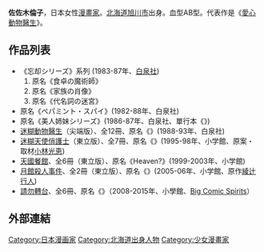 {{japanese|japanese=佐々木 倫子|kana=ささき のりこ|romaji=Sasaki Noriko}}
'''佐佐木倫子'''{{BD|1961年|10月7日|catIdx=Yagami Ken}}，日本女性[[漫畫家|漫畫家]]。[[北海道|北海道]][[旭川市|旭川市]]出身。血型AB型。代表作是《[[愛心動物醫生|愛心動物醫生]]》。

==作品列表==
* 《忘却シリーズ》系列 (1983-87年、[[白泉社|白泉社]])
*# 原名《食卓の魔術師》
*# 原名《家族の肖像》
*# 原名《代名詞の迷宮》
* 原名《ペパミント・スパイ》(1982-88年、白泉社)
* 原名《美人姉妹シリーズ》(1986-87年、白泉社、單行本《{{lang|ja|林檎でダイエット}}》)
* [[迷糊動物醫生|迷糊動物醫生]]（尖端版）、全12冊、原名《{{lang|ja|動物のお医者さん}}》(1988-93年、白泉社)
* [[迷糊天使俏護士|迷糊天使俏護士]]（東立版）、全7冊、原名《{{lang|ja|おたんこナース}}》(1995-98年、小学館、原案・取材[[小林光恵|小林光恵]])
* [[天國餐館|天國餐館]]、全6冊（東立版）、原名《Heaven?》(1999-2003年、小学館)
* [[月館殺人事件|月館殺人事件]]、全2冊（東立版）、原名《{{lang|ja|月館の殺人}}》(2005-06年、小学館、原作[[綾辻行人|綾辻行人]])
* [[請勿轉台|請勿轉台]]、全6冊、原名《{{lang|ja|チャンネルはそのまま!}}》（2008-2015年、小學館、[[Big_Comic_Spirits|Big Comic Spirits]]）

==外部連結==

{{Japanese cartoonist-stub}}

{{DEFAULTSORT:Sasaki Noriko}}
[[Category:日本漫画家|Category:日本漫画家]]
[[Category:北海道出身人物|Category:北海道出身人物]]
[[Category:少女漫畫家|Category:少女漫畫家]]